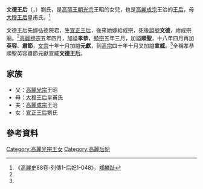 '''文德王后'''（{{lang|ko|문덕왕후}}，{{bd|?||?|catIdx=Y}}）劉氏，是[[高丽王朝|高丽王朝]][[高麗光宗|光宗]]王昭的女兒，也是[[高麗成宗|高麗成宗]]王治的[[王后|王后]]，母[[大穆王后|大穆王后]]皇甫氏。<ref name= "gls">《[[高麗史|高麗史]]88卷-列傳1-后妃1-048》，[[郑麟趾|郑麟趾]]</ref>

文德王后先嫁弘德院君，生[[宣正王后|宣正王后]]，後來她嫁給成宗，死後[[謚號|謚號]]'''文德'''，祔成宗廟。<ref name= "gls" />[[高麗穆宗|高麗穆宗]]五年四月，加謚'''孝恭'''，[[高麗顯宗|顯宗]]五年三月，加謚'''順聖'''，十八年四月再加'''英容'''、'''肅節'''，[[高麗文宗|文宗]]十年十月加謚'''元獻'''，到[[高麗高宗|高宗]]四十年十月又加謚'''宣威'''。<ref name= "gls" />全稱孝恭順聖英容肅節元獻宣威'''文德王后'''。

== 家族 ==
* 父：[[高麗光宗|高麗光宗]]王昭
* 母：[[大穆王后|大穆王后]]皇甫氏
* 夫：[[高麗成宗|高麗成宗]]王治
* 女：[[宣正王后|宣正王后]]劉氏
== 參考資料 ==
<div class="references-small">
<references></references>
</div>

{{高麗王后}}


[[Category:高麗光宗王女|Category:高麗光宗王女]]
[[Category:高麗后妃|Category:高麗后妃]]